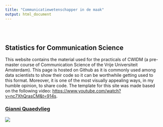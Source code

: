 ```yaml
---
title: "Communicatiewetenschapper in de maak"
output: html_document
---
```


<style type="text/css">
.title {
  display: none;
}

#getting-started img {
  margin-right: 10px;
}

</style>

<div class="row" style="padding-top: 30px;">
<div class="col-sm-6">

# **Statistics for Communication Science**

This website contains the material used for the practicals of CWIDM (a pre-master course of Communication Science of the Vrije Universiteit Amsterdam). This page is hosted on Github as it is commonly used among data scientists to show their code so it can be worthwhile getting used to this format. Moreover, it is one of the most visually appealing ways, in my humble opinion, to share code. The template for this site was made based on the following video: [https://www.youtube.com/watch?v=nc7XhQrasCM&t=914s](https://www.youtube.com/watch?v=nc7XhQrasCM&t=914s).

</div>
<div class="col-sm-6">

### [Gianni Quaedvlieg](https://nl.linkedin.com/in/gianni-quaedvlieg-b0a138201)

![](images/logo.png)
</a>
</div>
